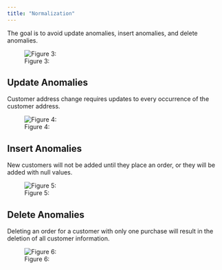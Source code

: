 ```yaml
---
title: "Normalization"
---
```

The goal is to avoid update anomalies, insert anomalies, and delete anomalies.

![Figure 3: ](images/normalization.png)
  
## Update Anomalies
Customer address change requires updates to every occurrence of the customer address.

![Figure 4: ](images/update-anomaly.png)
  
## Insert Anomalies
New customers will not be added until they place an order, or they will be added with null values.

![Figure 5: ](images/insert-anomaly.png)
  
## Delete Anomalies
Deleting an order for a customer with only one purchase will result in the deletion of all customer information.

![Figure 6: ](images/delete-anomaly.png)
  